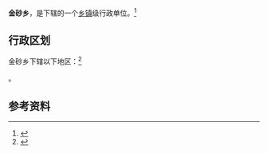 {{中国乡级行政区|35/08/22/202/000}}

'''金砂乡'''，是{{PRC admin/fullname|35/08/22/202/000|3}}下辖的一个[[乡镇|乡镇]]级行政单位。<ref>{{PRC admin/ref sgc|{{PRC admin/parent|35/08/22/202/000}}}}</ref>

== 行政区划 ==

金砂乡下辖以下地区：<ref>{{PRC admin/ref sgc|35/08/22/202/000}}</ref>

{{PRC admin/children|35/08/22/202/000}}。

== 参考资料 ==

{{reflist}}

{{行政区划小作品}}
{{PRC admin/navcat|35/08/22/202/000}}